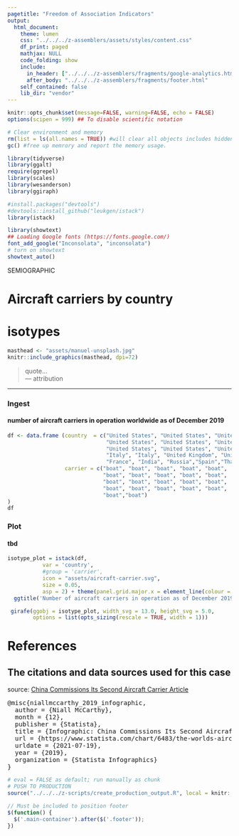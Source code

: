 ```yaml
---
pagetitle: "Freedom of Association Indicators"
output: 
  html_document:
    theme: lumen
    css: "../../../z-assemblers/assets/styles/content.css"
    df_print: paged
    mathjax: NULL
    code_folding: show
    include:
      in_header: ["../../../z-assemblers/fragments/google-analytics.html", "../../../z-assemblers/fragments/header.html"]
      after_body: "../../../z-assemblers/fragments/footer.html"
    self_contained: false
    lib_dir: "vendor"
---
```



```r

knitr::opts_chunk$set(message=FALSE, warning=FALSE, echo = FALSE)
options(scipen = 999) ## To disable scientific notation

# Clear environment and memory
rm(list = ls(all.names = TRUE)) #will clear all objects includes hidden objects.
gc() #free up memrory and report the memory usage.

library(tidyverse)
library(ggalt)
require(ggrepel)
library(scales)
library(wesanderson)
library(ggiraph)

#install.packages("devtools")
#devtools::install_github("leukgen/istack")
library(istack)

library(showtext)
## Loading Google fonts (https://fonts.google.com/)
font_add_google("Inconsolata", "inconsolata")
# turn on showtext
showtext_auto()

```

<div class="activity">
SEMIOGRAPHIC  
</div>

# Aircraft carriers by country
# isotypes

```r

masthead <- "assets/manuel-unsplash.jpg"
knitr::include_graphics(masthead, dpi=72)

```


> quote...\
--- attribution\

***


### Ingest
#### number of aircraft carriers in operation worldwide as of December 2019


```r

df <- data.frame (country  = c("United States", "United States", "United States", "United States",
                               "United States", "United States", "United States", "United States",
                               "United States", "United States", "United States", "China", "China",
                               "Italy", "Italy", "United Kingdom", "United Kingdom",
                               "France", "India", "Russia","Spain","Thailand"),
                  carrier = c("boat", "boat", "boat", "boat", "boat",
                              "boat", "boat", "boat", "boat", "boat",
                              "boat", "boat", "boat", "boat", "boat",
                              "boat", "boat", "boat", "boat", "boat",
                              "boat","boat")
)
df

```


### Plot
#### tbd

```r

isotype_plot = istack(df, 
           var = 'country', 
           #group = 'carrier', 
           icon = "assets/aircraft-carrier.svg",
           size = 0.05,
           asp = 2) + theme(panel.grid.major.x = element_line(colour = "grey", linetype = 'dashed')) +
  ggtitle('Number of aircraft carriers in operation as of December 2019')

 girafe(ggobj = isotype_plot, width_svg = 13.0, height_svg = 5.0,
        options = list(opts_sizing(rescale = TRUE, width = 1)))

```


# References
## The citations and data sources used for this case

source: <a href="https://www.statista.com/chart/6483/the-worlds-aircraft-carrier-fleets/" target="_blank">China Commissions Its Second Aircraft Carrier Article</a>

<pre>
@misc{niallmccarthy_2019_infographic,
  author = {Niall McCarthy},
  month = {12},
  publisher = {Statista},
  title = {Infographic: China Commissions Its Second Aircraft Carrier},
  url = {https://www.statista.com/chart/6483/the-worlds-aircraft-carrier-fleets/},
  urldate = {2021-07-19},
  year = {2019},
  organization = {Statista Infographics}
}
</pre>

```r

# eval = FALSE as default; run manually as chunk
# PUSH TO PRODUCTION
source("../../../z-scripts/create_production_output.R", local = knitr::knit_global())

```


```js

// Must be included to position footer
$(function() {
  $('.main-container').after($('.footer'));
})

```

